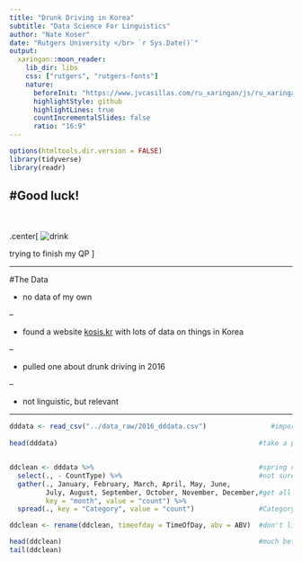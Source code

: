 ```yaml
---
title: "Drunk Driving in Korea"
subtitle: "Data Science For Linguistics"
author: "Nate Koser"
date: "Rutgers University </br> `r Sys.Date()`"
output:
  xaringan::moon_reader:
    lib_dir: libs
    css: ["rutgers", "rutgers-fonts"]
    nature:
      beforeInit: "https://www.jvcasillas.com/ru_xaringan/js/ru_xaringan.js"
      highlightStyle: github
      highlightLines: true
      countIncrementalSlides: false
      ratio: "16:9"
---
```


```r
options(htmltools.dir.version = FALSE)
library(tidyverse)
library(readr)
```
#Good luck!
--
<br>
<br>
.center[
![drink](https://github.com/nate-koser/Final/blob/master/figs/vokdachug.gif?raw=true)

trying to finish my QP
]

---

#The Data

- no data of my own

--

- found a website [kosis.kr](kosis.kr) with lots of data on things in Korea

--

- pulled one about drunk driving in 2016

--

- not linguistic, but relevant

---

```r
dddata <- read_csv("../data_raw/2016_dddata.csv")                #import data
  
head(dddata)                                                  #take a peek


ddclean <- dddata %>%                                         #spring cleaning
  select(., - CountType) %>%                                  #not sure why this column exists
  gather(., January, February, March, April, May, June,       
         July, August, September, October, November, December,#get all the months in a single column 
         key = "month", value = "count") %>%                  
  spread(., key = "Category", value = "count")                #Category column actually 3 variables

ddclean <- rename(ddclean, timeofday = TimeOfDay, abv = ABV)  #don't like mix of upper/lowercase

head(ddclean)                                                 #much better!
tail(ddclean)                                                  


```


